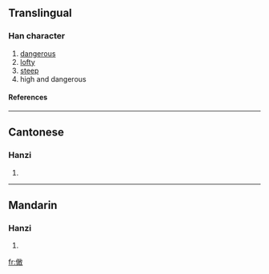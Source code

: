 ==Translingual==
===Han character===
{{Han char|rn=9|rad=人|as=12|sn=14|four=|canj=人一十大 (OMJK), 人弓十大 (ONJK)}}
# [[dangerous]]
# [[lofty]]
# [[steep]]
# high and dangerous
====References====
{{Han ref|kx=0117.150|hdz=10216.130|uh=3488|ud=13448}}

----
==Cantonese==
===Hanzi===
{{yue-hanzi|jyut=|y=hon6}}
# {{defn|Cantonese}}

----
==Mandarin==
===Hanzi===
{{cmn-hanzi|pin=[[hàn]] ([[han4]])|wg=han<sup>4</sup>}}
# {{defn|Mandarin}}

[[fr:㒈]]